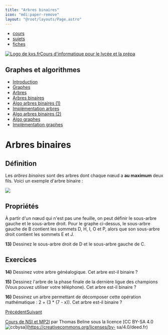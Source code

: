 ```yaml
---
title: "Arbres binaires"
icon: "mdi:paper-remove"
layout: "@root/layouts/Page.astro"
---
```


  * [cours](https://kxs.fr/cours/)
  * [sujets](https://kxs.fr/sujets/)
  * [fiches](https://kxs.fr/fiches/)

[![Logo de kxs.fr](/img/logo.svg)](https://kxs.fr/)[Cours d'informatique pour
le lycée et la prépa](https://kxs.fr/cours/)

## Graphes et algorithmes

  * [Introduction](.)
  * [Graphes](graphes)
  * [Arbres](arbres)
  * [Arbres binaires](arbres-binaires)
  * [Algo arbres binaires (1)](algo-arbres-binaires-1)
  * [Implémentation arbres](implementation-arbres)
  * [Algo arbres binaires (2)](algo-arbres-binaires-2)
  * [Algo graphes](algo-graphes)
  * [Implémentation graphes](implementation-graphes)

# Arbres binaires

## Définition

Les _arbres binaires_ sont des arbres dont chaque nœud a **au maximum** deux
fils. Voici un exemple d'arbre binaire :

![](img/arbre4.svg)

## Propriétés

À partir d'un nœud qui n'est pas une feuille, on peut définir le sous-arbre
gauche et le sous-arbre droit. Pour le graphe ci-dessus, le sous-arbre gauche
de B contient les sommets D, H, I, O et P, alors que son sous-arbre droit
contient les sommets E et J.

**13)** Dessinez le sous-arbre droit de D et le sous-arbre gauche de C.

## Exercices

**14)** Dessinez votre arbre généalogique. Cet arbre est-il binaire ?

**15)** Dessinez l'arbre de la phase finale de la dernière ligue des champions
(Vous pouvez utiliser votre téléphone). Cet arbre est-il binaire ?

**16)** Dessinez un arbre permettant de décomposer cette opération
mathématique : 2 + (3 * (7 - x)). Cet arbre est-il binaire ?

[Précédent](arbres)[Suivant](algo-arbres-binaires-1)

[Cours de NSI et MP2I](https://kxs.fr/cours/) par Thomas Beline sous la
licence [CC BY-SA 4.0
![ccbysa](/img/ccbysa.svg)](https://creativecommons.org/licenses/by-
sa/4.0/deed.fr)


